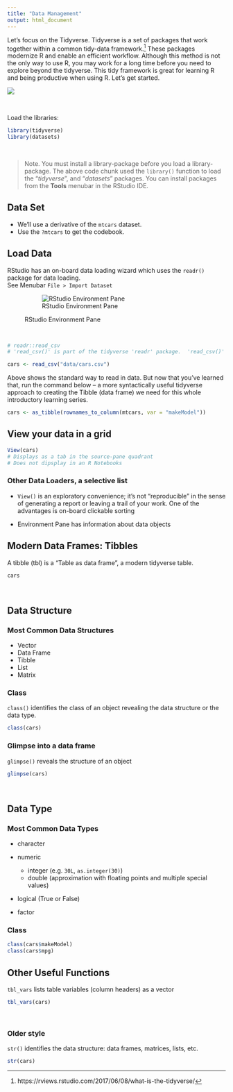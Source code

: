 ```yaml
---
title: "Data Management"
output: html_document
---
```


Let's focus on the Tidyverse.  Tidyverse is a set of packages that work together within a common tidy-data framework.^[https://rviews.rstudio.com/2017/06/08/what-is-the-tidyverse/]  These packages modernize R and enable an efficient workflow.  Although this method is not the only way to use R, you may work for a long time before you need to explore beyond the tidyverse.  This tidy framework is great for learning R and being productive when using R.  Let's get started.

![](https://rviews.rstudio.com/post/2017-06-09-What-is-the-tidyverse_files/tidyverse1.png)

&nbsp; 

Load the libraries:  

```r
library(tidyverse)
library(datasets)
```

&nbsp; 

> Note.  You must install a library-package before you load a library-package.  The above code chunk used the `library()` function to load the "*tidyverse*", and "*datasets*" packages.  You can install packages from the **Tools** menubar in the RStudio IDE.

## Data Set

- We'll use a derivative of the `mtcars` dataset.  
- Use the `?mtcars` to get the codebook.

## Load Data

RStudio has an on-board data loading wizard which uses the `readr()` package for data loading.  
See Menubar `File > Import Dataset`

<figure>![RStudio Environment Pane](images/import_data.png "Environment Pane")<figcaption>RStudio Environment Pane</figcaption></figure><br>

```r
# readr::read_csv
# 'read_csv()' is part of the tidyverse 'readr' package.  'read_csv()' helpfully overrides the "base R" default readr package, which converts characters as factors.  https://cran.r-project.org/web/packages/readr/README.html

cars <- read_csv("data/cars.csv")
```

Above shows the standard way to read in data.  But now that you've learned that, run the command below -- a more syntactically useful tidyverse approach to creating the Tibble (data frame) we need for this whole introductory learning series.

```r
cars <- as_tibble(rownames_to_column(mtcars, var = "makeModel"))
```

## View your data in a grid

```r
View(cars)
# Displays as a tab in the source-pane quadrant
# Does not dipsplay in an R Notebooks
```

### Other Data Loaders, a selective list

- `View()` is an exploratory convenience; it's not "reproducible" in the sense of generating a report or leaving a trail of your work.  One of the advantages is on-board clickable sorting

- Environment Pane has information about data objects


## Modern Data Frames: Tibbles

A tibble (tbl) is a "Table as data frame", a modern tidyverse table.

```r
cars 
```

&nbsp;

## Data Structure

### Most Common Data Structures

- Vector
- Data Frame
- Tibble
- List
- Matrix

### Class

`class()` identifies the class of an object revealing the data structure or the data type.

```r
class(cars)
```

### Glimpse into a data frame

`glimpse()` reveals the structure of an object

```r
glimpse(cars)
```

&nbsp;

## Data Type

### Most Common Data Types

- character
- numeric

    - integer (e.g. `30L`, `as.integer(30)`)
    - double (approximation with floating points and multiple special values)
    
- logical (True or False)
- factor

### Class

```r
class(cars$makeModel)
class(cars$mpg)


```


## Other Useful Functions

`tbl_vars` lists table variables (column headers) as a vector

```r
tbl_vars(cars)
```

&nbsp;

### Older style 

`str()` identifies the data structure:  data frames, matrices, lists, etc.

```r
str(cars)
```

